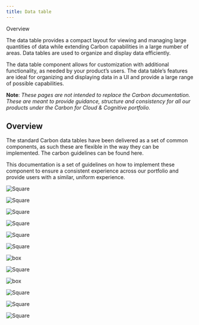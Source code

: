 ```yaml
---
title: Data table
---
```



<Breadcrumb>
  <BreadcrumbItem isCurrentPage href="/patterns/data-table/overview">
    Overview
  </BreadcrumbItem>
</Breadcrumb>

<PageDescription>


The data table provides a compact layout for viewing and managing large quantities of data while extending Carbon capabilities in a large number of areas. Data tables are used to organize and display data efficiently.

</PageDescription>


The data table component allows for customization with additional functionality, as needed by your product’s users. The data table’s features are ideal for organizing and displaying data in a UI and provide a large range of possible capabilities.

**Note**: _These pages are not intended to replace the Carbon documentation. These are meant to provide guidance, structure and consistency for all our products under the Carbon for Cloud & Cognitive portfolio._

## Overview

The standard Carbon data tables have been delivered as a set of common components, as such these are flexible in the way they can be implemented. The carbon guidelines can be found here.

This documentation is a set of guidelines on how to implement these component to ensure a consistent experience across our portfolio and provide users with a similar, uniform experience.

<Row className="image-card-group">


<Column colMd={3} colLg={3} noGutterSm>


<ImageCard 
sub-title="Header"
sub-titleColor="dark"
hoverColor="dark"
href="/patterns/data-table/headers">


![Square](images/table_header.png)

</ImageCard>


<ImageCard
sub-title="Expandable rows"
sub-titleColor="dark"
hoverColor="dark"
disabled
href="https://www.carbondesignsystem.com/">


![Square](images/expandable_rows.png)

</ImageCard>


<ImageCard
sub-title="Column alignment"
sub-titleColor="dark"
hoverColor="dark"
href="/patterns/data-table/column-alignment">


![Square](images/columns.png)

</ImageCard>


</Column>


<Column colMd={3} colLg={3} noGutterSm>


<ImageCard 
sub-title="Table actions"
sub-titleColor="dark"
hoverColor="dark"
disabled
href="https://www.carbondesignsystem.com/">


![Square](images/table_actions.png)

</ImageCard>


<ImageCard
sub-title="Inline editing"
sub-titleColor="dark"
hoverColor="dark"
disabled
href="https://www.carbondesignsystem.com/">


![Square](images/inline_editing.png)

</ImageCard>


<ImageCard
sub-title="Scrolling"
sub-titleColor="dark"
hoverColor="dark"
disabled
href="https://www.carbondesignsystem.com/">


![Square](images/scrolling.png)

</ImageCard>


</Column>


<Column colMd={3} colLg={3} noGutterSm>


<ImageCard
sub-title="Row action buttons"
sub-titleColor="dark"
hoverColor="dark"
href="https://pages.github.ibm.com/cdai-design/pal/patterns/data-table/row-action-buttons"> 


![box](images/persistent_VS_hover.png)

</ImageCard>


<ImageCard
sub-title="Pagination"
sub-titleColor="dark"
hoverColor="dark"
disabled
href="https://www.carbondesignsystem.com/">


![Square](images/pagination.png)

</ImageCard>

<ImageCard
sub-title="Clickable rows items"
sub-titleColor="dark"
hoverColor="dark"
disabled
href="https://www.carbondesignsystem.com/">


![box](images/clickable_row_items.png)

</ImageCard>


</Column>


<Column colMd={3} colLg={3} noGutterSm>


<ImageCard
sub-title="Toolbar actions"
sub-titleColor="dark"
hoverColor="dark"
disabled
href="https://www.carbondesignsystem.com/">


![Square](images/toolbar_batch_actions.png)

</ImageCard>


<ImageCard
sub-title="Column customization"
sub-titleColor="dark"
hoverColor="dark"
href="/patterns/data-table/column-customization">


![Square](images/customization.png)

</ImageCard>

<ImageCard
sub-title="Empty state"
sub-titleColor="dark"
hoverColor="dark"
disabled
href="https://www.carbondesignsystem.com/">


![Square](images/empty_state.png)

</ImageCard>


</Column>


</Row>

